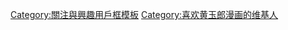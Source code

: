 {{Userbox-r
  |border-c = #000000
  |border-s = 1
  |id-c     = #FFCC00
  |id-s     = 10
  |id-fc    = #FFFF00
  |info-c   = #ffff00
  |info-s   = 10
  |info-fc  = #000000
  |id       = 黄玉郎
  |info     = 這個用戶喜欢'''[[黄玉郎|老黄]]'''的漫画作品。
}}
<noinclude>[[Category:關注與興趣用戶框模板]]</noinclude>
[[Category:喜欢黄玉郎漫画的维基人]]